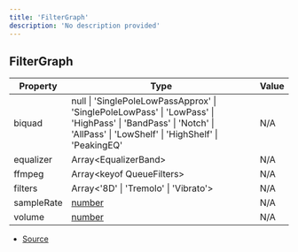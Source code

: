 ```yaml
---
title: 'FilterGraph'
description: 'No description provided'
---
```


## FilterGraph

| Property   | Type                                                                                                                                                                  | Value |
| ---------- | --------------------------------------------------------------------------------------------------------------------------------------------------------------------- | ----- |
| biquad     | null \| 'SinglePoleLowPassApprox' \| 'SinglePoleLowPass' \| 'LowPass' \| 'HighPass' \| 'BandPass' \| 'Notch' \| 'AllPass' \| 'LowShelf' \| 'HighShelf' \| 'PeakingEQ' | N/A   |
| equalizer  | Array\<EqualizerBand>                                                                                                                                                 | N/A   |
| ffmpeg     | Array\<keyof QueueFilters>                                                                                                                                            | N/A   |
| filters    | Array\<'8D' \| 'Tremolo' \| 'Vibrato'>                                                                                                                                | N/A   |
| sampleRate | [number](https://developer.mozilla.org/en-US/docs/Web/JavaScript/Reference/Global_Objects/Number)                                                                     | N/A   |
| volume     | [number](https://developer.mozilla.org/en-US/docs/Web/JavaScript/Reference/Global_Objects/Number)                                                                     | N/A   |

- [Source](https://github.com/androz2091/discord-player/blob/ce04b3f4c6671029ce4d4aa9090e56ac7e7f5666/packages/discord-player/src/queue/GuildQueueAudioFilters.ts#L400)

